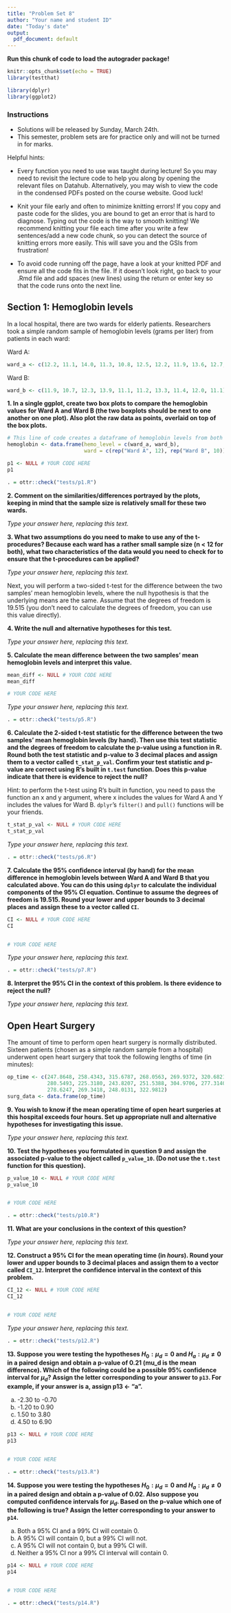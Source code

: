 ```yaml
---
title: "Problem Set 8"
author: "Your name and student ID"
date: "Today's date"
output:
  pdf_document: default
---
```


**Run this chunk of code to load the autograder package!**
```r
knitr::opts_chunk$set(echo = TRUE)
library(testthat)
```

```r
library(dplyr)
library(ggplot2)
```

### Instructions
* Solutions will be released by Sunday, March 24th.
* This semester, problem sets are for practice only and will not be turned in for marks.

Helpful hints:

- Every function you need to use was taught during lecture! So you may need to revisit the lecture code to help you along by opening the relevant files on Datahub. Alternatively, you may wish to view the code in the condensed PDFs posted on the course website. Good luck!

- Knit your file early and often to minimize knitting errors! If you copy and paste code for the slides, you are bound to get an error that is hard to diagnose. Typing out the code is the way to smooth knitting! We recommend knitting your file each time after you write a few sentences/add a new code chunk, so you can detect the source of knitting errors more easily. This will save you and the GSIs from frustration!

- To avoid code running off the page, have a look at your knitted PDF and ensure all the code fits in the file. If it doesn't look right, go back to your .Rmd file and add spaces (new lines) using the return or enter key so that the code runs onto the next line.

\newpage

## Section 1: Hemoglobin levels

In a local hospital, there are two wards for elderly patients. Researchers took a simple random sample of hemoglobin levels (grams per liter) from patients in each ward:

Ward A: 
```r
ward_a <- c(12.2, 11.1, 14.0, 11.3, 10.8, 12.5, 12.2, 11.9, 13.6, 12.7, 13.4, 13.7)
```

Ward B: 
```r
ward_b <- c(11.9, 10.7, 12.3, 13.9, 11.1, 11.2, 13.3, 11.4, 12.0, 11.1)
```

**1. In a single ggplot, create two box plots to compare the hemoglobin values for Ward A and Ward B (the two boxplots should be next to one another on one plot). Also plot the raw data as points, overlaid on top of the box plots.** 

```r
# This line of code creates a dataframe of hemoglobin levels from both wards
hemoglobin <- data.frame(hemo_level = c(ward_a, ward_b), 
                         ward = c(rep("Ward A", 12), rep("Ward B", 10)))
```

```r
p1 <- NULL # YOUR CODE HERE
p1


```

```r
. = ottr::check("tests/p1.R")
```

\newpage

**2. Comment on the similarities/differences portrayed by the plots, keeping in mind that the sample size is relatively small for these two wards.**

_Type your answer here, replacing this text._

\newpage

**3. What two assumptions do you need to make to use any of the t-procedures? Because each ward has a rather small sample size (n < 12 for both), what two characteristics of the data would you need to check for to ensure that the t-procedures can be applied?**

_Type your answer here, replacing this text._

\newpage

Next, you will perform a two-sided t-test for the difference between the two samples' mean hemoglobin levels, where the null hypothesis is that the underlying means are the same. Assume that the degrees of freedom is 19.515 (you don't need to calculate the degrees of freedom, you can use this value directly). 

**4. Write the null and alternative hypotheses for this test.**

_Type your answer here, replacing this text._

**5. Calculate the mean difference between the two samples' mean hemoglobin levels and interpret this value.**

```r
mean_diff <- NULL # YOUR CODE HERE
mean_diff

# YOUR CODE HERE
```

_Type your answer here, replacing this text._

```r
. = ottr::check("tests/p5.R")
```

**6. Calculate the 2-sided t-test statistic for the difference between the two samples' mean hemoglobin levels (by hand). Then use this test statistic and the degrees of freedom to calculate the p-value using a function in R. Round both the test statistic and p-value to 3 decimal places and assign them to a vector called `t_stat_p_val`. Confirm your test statistic and p-value are correct using R's built in `t.test` function. Does this p-value indicate that there is evidence to reject the null?**

Hint: to perform the t-test using R's built in function, you need to pass the function an x and y argument, where x includes the values for Ward A and Y includes the values for Ward B. `dplyr`'s `filter()` and `pull()` functions will be your friends.

```r
t_stat_p_val <- NULL # YOUR CODE HERE
t_stat_p_val

```

_Type your answer here, replacing this text._

```r
. = ottr::check("tests/p6.R")
```

**7. Calculate the 95% confidence interval (by hand) for the mean difference in hemoglobin levels between Ward A and Ward B that you calculated above. You can do this using `dplyr` to calculate the individual components of the 95% CI equation. Continue to assume the degrees of freedom is 19.515. Round your lower and upper bounds to 3 decimal places and assign these to a vector called `CI`.**

```r
CI <- NULL # YOUR CODE HERE
CI


# YOUR CODE HERE
```

_Type your answer here, replacing this text._

```r
. = ottr::check("tests/p7.R")
```

**8. Interpret the 95% CI in the context of this problem. Is there evidence to reject the null?**

_Type your answer here, replacing this text._

\newpage

## Open Heart Surgery 

The amount of time to perform open heart surgery is normally distributed. Sixteen patients (chosen as a simple random sample from a hospital) underwent open heart surgery that took the following lengths of time (in minutes):

```r
op_time <- c(247.8648, 258.4343, 315.6787, 268.0563, 269.9372, 320.6821, 
             280.5493, 225.3180, 243.8207, 251.5388, 304.9706, 277.3140, 
             278.6247, 269.3418, 248.0131, 322.9812)
surg_data <- data.frame(op_time)
```

**9. You wish to know if the mean operating time of open heart surgeries at this hospital exceeds four hours. Set up appropriate null and alternative hypotheses for investigating this issue.**

_Type your answer here, replacing this text._

\newpage

**10. Test the hypotheses you formulated in question 9 and assign the associated p-value to the object called `p_value_10`. (Do not use the `t.test` function for this question).**

```r
p_value_10 <- NULL # YOUR CODE HERE
p_value_10


# YOUR CODE HERE
```

```r
. = ottr::check("tests/p10.R")
```

**11. What are your conclusions in the context of this question?**

_Type your answer here, replacing this text._

\newpage

**12. Construct a 95% CI for the mean operating time (in *hours*). Round your lower and upper bounds to 3 decimal places and assign them to a vector called `CI_12`. Interpret the confidence interval in the context of this problem.**

```r
CI_12 <- NULL # YOUR CODE HERE
CI_12


# YOUR CODE HERE
```

_Type your answer here, replacing this text._

```r
. = ottr::check("tests/p12.R")
```

\newpage

**13. Suppose you were testing the hypotheses $H_0: \mu_d = 0$ and $H_a: \mu_d \neq 0$ in a paired design and obtain a p-value of 0.21 (mu_d is the mean difference). Which of the following could be a possible 95% confidence interval for $\mu_d$? Assign the letter corresponding to your answer to `p13`. For example, if your answer is a, assign p13 <- "a".**

a. -2.30 to -0.70
b. -1.20 to 0.90
c. 1.50 to 3.80
d. 4.50 to 6.90

```r
p13 <- NULL # YOUR CODE HERE
p13


# YOUR CODE HERE
```

```r
. = ottr::check("tests/p13.R")
```

\newpage

**14. Suppose you were testing the hypotheses $H_0: \mu_d = 0$ and $H_a: \mu_d \neq 0$ in a paired design and obtain a p-value of 0.02. Also suppose you computed confidence intervals for $\mu_d$. Based on the p-value which one of the following is true? Assign the letter corresponding to your answer to `p14`.**

a. Both a 95% CI and a 99% CI will contain 0.
b. A 95% CI will contain 0, but a 99% CI will not.
c. A 95% CI will not contain 0, but a 99% CI will.
d. Neither a 95% CI nor a 99% CI interval will contain 0.

```r
p14 <- NULL # YOUR CODE HERE
p14


# YOUR CODE HERE
```

```r
. = ottr::check("tests/p14.R")
```
